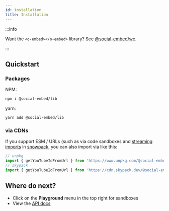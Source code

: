```yaml
---
id: installation
title: Installation
---
```


:::info

Want the `<o-embed></o-embed>` library? See [@social-embed/wc](../wc/index.mdx).

:::


## Quickstart


### Packages

NPM:

```bash
npm i @social-embed/lib
```

yarn:

```bash
yarn add @social-embed/lib
```

### via CDNs

If you support ESM / URLs (such as via code sandboxes and [streaming imports] in [snowpack], you can also import via like this:

```typescript
// unpkg
import { getYouTubeIdFromUrl } from 'https://www.unpkg.com/@social-embed/lib?module';
// skypack
import { getYouTubeIdFromUrl } from 'https://cdn.skypack.dev/@social-embed/lib';
```

[streaming imports]: https://www.snowpack.dev/guides/streaming-imports
[snowpack]: https://www.snowpack.dev

## Where do next?

- Click on the **Playground** menu in the top right for sandboxes
- View the [API docs](https://social-embed.git-pull.com/api/modules/lib.html)
